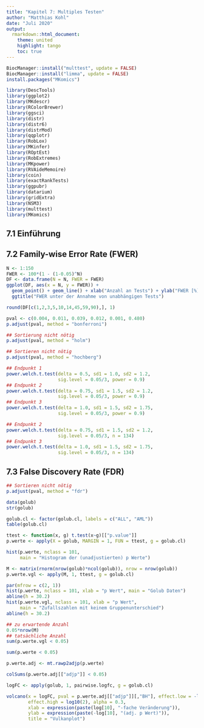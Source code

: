 ```yaml
---
title: "Kapitel 7: Multiples Testen"
author: "Matthias Kohl"
date: "Juli 2020"
output:
  rmarkdown::html_document:
    theme: united
    highlight: tango
    toc: true
---
```


```r
BiocManager::install("multtest", update = FALSE)
BiocManager::install("limma", update = FALSE)
install.packages("MKomics")
```


```r
library(DescTools)
library(ggplot2)
library(MKdescr)
library(RColorBrewer)
library(ggsci)
library(distr)
library(distr6)
library(distrMod)
library(qqplotr)
library(RobLox)
library(MKinfer)
library(ROptEst)
library(RobExtremes)
library(MKpower)
library(RVAideMemoire)
library(coin)
library(exactRankTests)
library(ggpubr)
library(datarium)
library(gridExtra)
library(NSM3)
library(multtest)
library(MKomics)
```

## 7.1 Einführung

## 7.2 Family-wise Error Rate (FWER)

```r
N <- 1:150
FWER <- 100*(1 - (1-0.05)^N)
DF <- data.frame(N = N, FWER = FWER)
ggplot(DF, aes(x = N, y = FWER)) + 
  geom_point() + geom_line() + xlab("Anzahl an Tests") + ylab("FWER [%]") + 
  ggtitle("FWER unter der Annahme von unabhängigen Tests")
```


```r
round(DF[c(1,2,3,5,10,14,45,59,90),], 1)
```


```r
pval <- c(0.004, 0.011, 0.039, 0.012, 0.001, 0.480)
p.adjust(pval, method = "bonferroni")
```


```r
## Sortierung nicht nötig
p.adjust(pval, method = "holm")
```


```r
## Sortieren nicht nötig
p.adjust(pval, method = "hochberg")
```


```r
## Endpunkt 1
power.welch.t.test(delta = 0.5, sd1 = 1.0, sd2 = 1.2, 
                   sig.level = 0.05/3, power = 0.9)
## Endpunkt 2
power.welch.t.test(delta = 0.75, sd1 = 1.5, sd2 = 1.2, 
                   sig.level = 0.05/3, power = 0.9)
## Endpunkt 3
power.welch.t.test(delta = 1.0, sd1 = 1.5, sd2 = 1.75, 
                   sig.level = 0.05/3, power = 0.9)
```


```r
## Endpunkt 2
power.welch.t.test(delta = 0.75, sd1 = 1.5, sd2 = 1.2, 
                   sig.level = 0.05/3, n = 134)
## Endpunkt 3
power.welch.t.test(delta = 1.0, sd1 = 1.5, sd2 = 1.75, 
                   sig.level = 0.05/3, n = 134)
```


## 7.3 False Discovery Rate (FDR)

```r
## Sortieren nicht nötig
p.adjust(pval, method = "fdr")
```


```r
data(golub)
str(golub)
```


```r
golub.cl <- factor(golub.cl, labels = c("ALL", "AML"))
table(golub.cl)
```


```r
ttest <- function(x, g) t.test(x~g)[["p.value"]]
p.werte <- apply(X = golub, MARGIN = 1, FUN = ttest, g = golub.cl)
```


```r
hist(p.werte, nclass = 101, 
     main = "Histogram der (unadjustierten) p Werte")
```


```r
M <- matrix(rnorm(nrow(golub)*ncol(golub)), nrow = nrow(golub))
p.werte.vgl <- apply(M, 1, ttest, g = golub.cl)
```


```r
par(mfrow = c(2, 1))
hist(p.werte, nclass = 101, xlab = "p Wert", main = "Golub Daten")
abline(h = 30.2)
hist(p.werte.vgl, nclass = 101, xlab = "p Wert", 
     main = "Zufallszahlen mit keinem Gruppenunterschied")
abline(h = 30.2)
```


```r
## zu erwartende Anzahl
0.05*nrow(M)
## tatsächliche Anzahl
sum(p.werte.vgl < 0.05)
```


```r
sum(p.werte < 0.05)
```


```r
p.werte.adj <- mt.rawp2adjp(p.werte)
```


```r
colSums(p.werte.adj[["adjp"]] < 0.05)
```


```r
logFC <- apply(golub, 1, pairwise.logfc, g = golub.cl)
```


```r
volcano(x = logFC, pval = p.werte.adj[["adjp"]][,"BH"], effect.low = -log10(2),
        effect.high = log10(2), alpha = 0.3, 
        xlab = expression(paste(log[10], "-fache Veränderung")), 
        ylab = expression(paste(-log[10], "(adj. p Wert)")), 
        title = "Vulkanplot")
```
